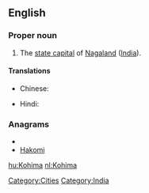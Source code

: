 ==English==
{{wikipedia}}

===Proper noun===
{{en-proper noun}}

# The [[state capital]] of [[Nagaland]] ([[India]]).

====Translations====
{{trans-top|capital of Nagaland, India}}
* Chinese:
*: {{trreq|Mandarin}}
{{trans-mid}}
* Hindi: {{t|hi|कोहिमा|tr=kōhimā|sc=Deva}}
{{trans-bottom}}

===Anagrams===
* {{alphagram|ahikmo}}
* [[Hakomi#English|Hakomi]]


[[Category:Cities]]
[[Category:India]]

[[hu:Kohima]]
[[nl:Kohima]]